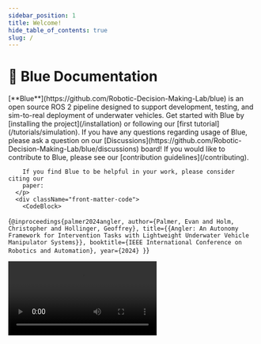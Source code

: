 ```yaml
---
sidebar_position: 1
title: Welcome!
hide_table_of_contents: true
slug: /
---
```



# 🌊 Blue Documentation

<div className="sub-heading">
  <div className="front-matter">
    <div className="front-matter-content">
      <p>
        [**Blue**](https://github.com/Robotic-Decision-Making-Lab/blue) is an
        open source ROS 2 pipeline designed to support development, testing, and
        sim-to-real deployment of underwater vehicles. Get started with Blue by
        [installing the project](/installation) or following our
        [first tutorial](/tutorials/simulation). If you have any questions
        regarding usage of Blue, please ask a question on our [Discussions](https://github.com/Robotic-Decision-Making-Lab/blue/discussions)
        board! If you would like to contribute to Blue, please see our [contribution guidelines](/contributing).

        If you find Blue to be helpful in your work, please consider citing our
        paper:
      </p>
      <div className="front-matter-code">
        <CodeBlock>
{`@inproceedings{palmer2024angler,
  author={Palmer, Evan and Holm, Christopher and Hollinger, Geoffrey},
  title={{Angler: An Autonomy Framework for Intervention Tasks with Lightweight Underwater Vehicle Manipulator Systems}},
  booktitle={IEEE International Conference on Robotics and Automation},
  year={2024}
}`}
        </CodeBlock>
      </div>
    </div>
    <video controls
      src="https://research.engr.oregonstate.edu/rdml/sites/research.engr.oregonstate.edu.rdml/files/icra24_3342_vi_fi.mp4"
      allow="accelerometer; encrypted-media; gyroscope; picture-in-picture"
      allowFullScreen
    />
  </div>
</div>
